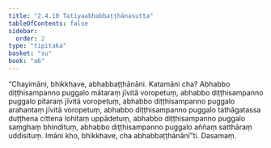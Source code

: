 ```yaml
---
title: "2.4.10 Tatiyaabhabbaṭṭhānasutta"
tableOfContents: false
sidebar:
  order: 2
type: "tipitaka"
basket: "su"
book: "a6"
---
```



<DynamicBreadcrumb />

<Division number="94" book="a6">

<Paragraph number="707" book="a6">
“Chayimāni, bhikkhave, abhabbaṭṭhānāni. Katamāni cha? Abhabbo diṭṭhisampanno puggalo mātaraṃ jīvitā voropetuṃ, abhabbo diṭṭhisampanno puggalo pitaraṃ jīvitā voropetuṃ, abhabbo diṭṭhisampanno puggalo arahantaṃ jīvitā voropetuṃ, abhabbo diṭṭhisampanno puggalo tathāgatassa duṭṭhena cittena lohitaṃ uppādetuṃ, abhabbo diṭṭhisampanno puggalo saṃghaṃ bhindituṃ, abhabbo diṭṭhisampanno puggalo aññaṃ satthāraṃ uddisituṃ. Imāni kho, bhikkhave, cha abhabbaṭṭhānānī”ti.

</Paragraph>
</Division>

<Paragraph number="708" type="center" book="a6">
Dasamaṃ.
</Paragraph>